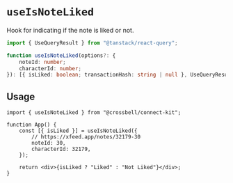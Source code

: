 # `useIsNoteLiked`

Hook for indicating if the note is liked or not.

```ts
import { UseQueryResult } from "@tanstack/react-query";

function useIsNoteLiked(options?: {
	noteId: number;
	characterId: number;
}): [{ isLiked: boolean; transactionHash: string | null }, UseQueryResult];
```

## Usage

```tsx
import { useIsNoteLiked } from "@crossbell/connect-kit";

function App() {
	const [{ isLiked }] = useIsNoteLiked({
		// https://xfeed.app/notes/32179-30
		noteId: 30,
		characterId: 32179,
	});

	return <div>{isLiked ? "Liked" : "Not Liked"}</div>;
}
```
